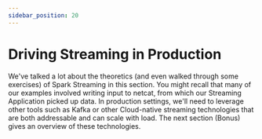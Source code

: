 ```yaml
---
sidebar_position: 20
---
```


# Driving Streaming in Production
We've talked a lot about the theoretics (and even walked through some exercises) of Spark Streaming in this section. You might recall that many of our examples involved writing input to netcat, from which our Streaming Application picked up data. In production settings, we'll need to leverage other tools such as Kafka or other Cloud-native streaming technologies that are both addressable and can scale with load. The next section (Bonus) gives an overview of these technologies.